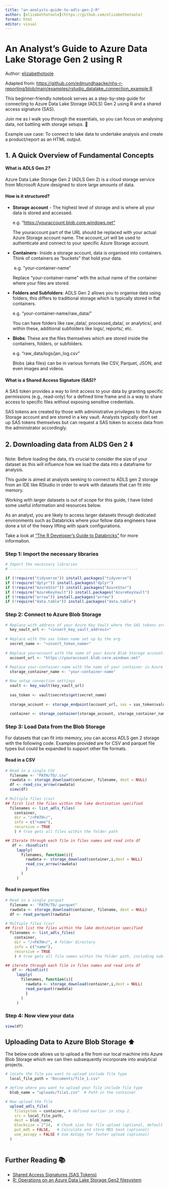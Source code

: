 ```yaml
---
title: "an-analysts-guide-to-adls-gen-2-R"
author: [elizabethotoole](https://github.com/elizabethotoole)
format: html
editor: visual
---
```


# An Analyst's Guide to Azure Data Lake Storage Gen 2 using R

Author: [elizabethotoole](https://github.com/elizabethotoole)

Adapted from: <https://github.com/edmundhaacke/nhs-r-reporting/blob/main/examples/rstudio_datalake_connection_example.R>

This beginner-friendly notebook serves as a step-by-step guide for connecting to Azure Data Lake Storage (ADLS) Gen 2 using R and a shared access signature (SAS).

Join me as I walk you through the essentials, so you can focus on analysing data, not battling with storage setups. 🚀

Example use case: To connect to lake data to undertake analysis and create a product/report as an HTML output.

## 1. A Quick Overview of Fundamental Concepts

#### What is ADLS Gen 2?

Azure Data Lake Storage Gen 2 (ADLS Gen 2) is a cloud storage service from Microsoft Azure designed to store large amounts of data.

#### How is it structured?

-   **Storage account** - The highest level of storage and is where all your data is stored and accessed.

    | e.g. "[https://youraccount.blob.core.windows.net"](https://youraccount.blob.core.windows.net%22)

    The youraccount part of the URL should be replaced with your actual Azure Storage account name. The account_url will be used to authenticate and connect to your specific Azure Storage account.

-   **Containers**- Inside a storage account, data is organised into containers. Think of containers as "buckets" that hold your data.

    |  e.g. "your-container-name"

    Replace "your-container-name" with the actual name of the container where your files are stored.

-   **Folders and Subfolders**: ADLS Gen 2 allows you to organise data using folders, this differs to traditional storage which is typically stored in flat containers.

    | e.g. "your-container-name/raw_data/"

    You can have folders like raw_data/, processed_data/, or analytics/, and within these, additional subfolders like logs/, reports/, etc.

-   **Blobs**: These are the files themselves which are stored inside the containers, folders, or subfolders.

    | e.g. "raw_data/logs/jan_log.csv"

    Blobs (aka files) can be in various formats like CSV, Parquet, JSON, and even images and videos.

#### What is a Shared Access Signature (SAS)?

A SAS token provides a way to limit access to your data by granting specific permissions (e.g., read-only) for a defined time frame and is a way to share access to specific files without exposing sensitive credentials.

SAS tokens are created by those with administrative privileges to the Azure Storage account and are stored in a key vault. Analysts typically don't set up SAS tokens themselves but can request a SAS token to access data from the administrator accordingly.

## 2. Downloading data from ALDS Gen 2 ⬇️

::: callout-caution
Note: Before loading the data, it's crucial to consider the size of your dataset as this will influence how we load the data into a dataframe for analysis.

This guide is aimed at analysts seeking to connect to ADLS gen 2 storage from an IDE like RStudio in order to work with datasets that can fit into memory.

Working with larger datasets is out of scope for this guide, I have listed some useful information and resources below.

As an analyst, you are likely to access larger datasets through dedicated environments such as Databricks where your fellow data engineers have done a lot of the heavy lifting with spark configurations.

Take a look at ["The R Developer's Guide to Databricks"](https://www.databricks.com/sites/default/files/2025-02/developers-guide-R.pdf) for more information.
:::

### Step 1: Import the necessary libraries

```r

# Import the necessary libraries
# ---------------------------------------------------------

if (!require("tidyverse")) install.packages("tidyverse")
if (!require("dplyr")) install.packages("dplyr")
if (!require("AzureStor")) install.packages("AzureStor")
if (!require("AzureKeyVault")) install.packages("AzureKeyVault")
if (!require("arrow")) install.packages("arrow")
if (!require("data.table")) install.packages("data.table")

```

### Step 2: Connect to Azure Blob Storage

```r

# Replace with address of your Azure Key Vault where the SAS tokens are contained
  key_vault_url <- "<insert_key_vault_address>"
  
# Replace with the sas token name set up by the org.
  secret_name <- "<insert_token_name>"
  
# Replace youraccount with the name of your Azure Blob Storage account.
  account_url <- "https://youraccount.blob.core.windows.net"
  
# Replace your-container-name with the name of your container in Azure Blob Storage.
  storage_container_name <- "your-container-name" 

# Now setup connection settings
  vault <- key_vault(key_vault_url)
  
  sas_token <- vault$secrets$get(secret_name)
   
  storage_account <- storage_endpoint(account_url, sas = sas_token$value)
  
  container <- storage_container(storage_account, storage_container_name)

```

### Step 3: Load Data from the Blob Storage

For datasets that can fit into memory, you can access ADLS gen 2 storage with the following code. Examples provided are for CSV and parquet file types but could be expanded to support other file formats.

#### Read in a CSV

```r

# Read in a single CSV
  filename <- "PATH/TO/.csv"
  rawdata <- storage_download(container, filename, dest = NULL)
  df <- read_csv_arrow(rawdata)
  view(df)
  
# Multiple files (csv)
## first list the files within the lake destination specified
  filenames <- list_adls_files(
    container,
    dir = "/<PATH>/",
    info = c("name"),
    recursive = TRUE
    ) # true gets all files within the folder path

## Iterate through each file in files names and read into df
   df <- rbindlist(
     lapply(
       filenames, function(i){
         rawdata <- storage_download(container,i,dest = NULL)
         read_csv_arrow(rawdata)
         }
       )
     )

```

#### Read in parquet files

```r

# Read in a single parquet
  filename <- "PATH/TO/.parquet"
  rawdata <- storage_download(container, filename, dest = NULL)
  df <- read_parquet(rawdata)

# Multiple files (csv)
## first list the files within the lake destination specified
  filenames <- list_adls_files(
    container,
    dir = "/<PATH>/", # folder directory
    info = c("name"), 
    recursive = TRUE
    ) # true gets all file names within the folder path, including subfolders

## iterate through each file in files names and read into df  
   df <- rbindlist(
     lapply(
       filenames, function(i){
         rawdata <- storage_download(container,i,dest = NULL)
         read_parquet(rawdata)
         }
       )
     )
```

### Step 4: Now view your data

```r
view(df)
```

## Uploading Data to Azure Blob Storage ⬆️

The below code allows us to upload a file from our local machine into Azure Blob Storage which we can then subsequently incorporate into analytical projects.

```r

# locate the file you want to upload include file type
  local_file_path = "Documents/file_1.csv" 

# define where you want to upload your file include file type
  blob_name = "uploads/file1.csv"  # Path in the container

# Now upload the file
  upload_adls_file(
    filesystem = container, # defined earlier in step 2.
    src = local_file_path,
    dest = blob_name, 
    blocksize = 2^24,  # Chunk size for file upload (optional, default is 16MB)
    put_md5 = FALSE,   # Calculate and store MD5 hash (optional)
    use_azcopy = FALSE # Use AzCopy for faster upload (optional)
  )
    
```

## Further Reading 📚

-   [Shared Access Signatures (SAS Tokens)](https://learn.microsoft.com/en-us/azure/ai-services/translator/document-translation/how-to-guides/create-sas-tokens?tabs=Containers)
-   [R: Operations on an Azure Data Lake Storage Gen2 filesystem](https://search.r-project.org/CRAN/refmans/AzureStor/html/adls.html)
